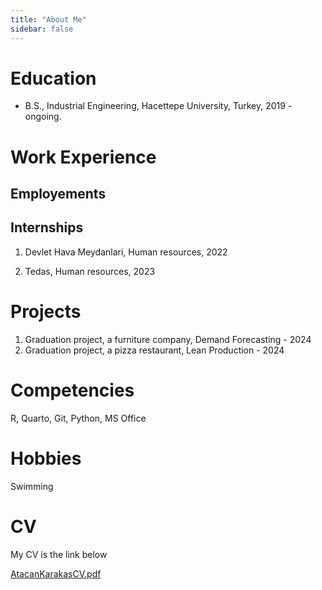 ```yaml
---
title: "About Me"
sidebar: false 
---
```


# Education

-   B.S., Industrial Engineering, Hacettepe University, Turkey, 2019 - ongoing.

# Work Experience

## Employements

## Internships

1.  Devlet Hava Meydanlari, Human resources, 2022

2.  Tedas, Human resources, 2023

# Projects
1.  Graduation project, a furniture company, Demand Forecasting - 2024
2.  Graduation project, a pizza restaurant, Lean Production - 2024

# Competencies

R, Quarto, Git, Python, MS Office

# Hobbies

Swimming

# CV

My CV is the link below

[AtacanKarakasCV.pdf](https://drive.google.com/file/d/1m26DZFm2HocXbEE7gbapWvUAN1uEMKss/view?usp=drive_link)
